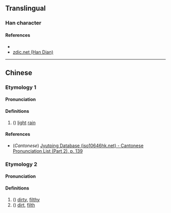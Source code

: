 {{character info/new}}
==Translingual==

===Han character===
{{Han char|rn=85|rad=水|as=07|sn=10|four=32144|canj=EBV|ids=⿰氵妥}}

====References====
* {{Han ref|kx=0625.220|dkj=17511|dj=1027.080|hdz=31628.110|uh=6D7D|ud=28029|bh=D267|bd=53863}}
* [http://www.zdic.net/z/1d/js/6D7D.htm zdic.net (Han Dian)]

----

==Chinese==
{{zh-forms}}

===Etymology 1===
====Pronunciation====
{{zh-pron
|m=suī
|c=seoi1
|mc=y
|oc=y
|ma=
|cat=n
}}

====Definitions====
{{zh-hanzi}}

# ({{zh-only|浽溦}}) [[light]] [[rain]]

====References====
* (''Cantonese'') [http://www.iso10646hk.net/jp/document/download.jsp Jyutping Database (iso10646hk.net) - Cantonese Pronunciation List (Part 2), p. 139]

===Etymology 2===
====Pronunciation====
{{zh-pron
|m=něi
|c=
|cat=a
}}

====Definitions====
{{zh-hanzi}}

# ({{zh-only|溾浽}}) [[dirty]], [[filthy]]
# ({{zh-only|溾浽}}) [[dirt]], [[filth]]